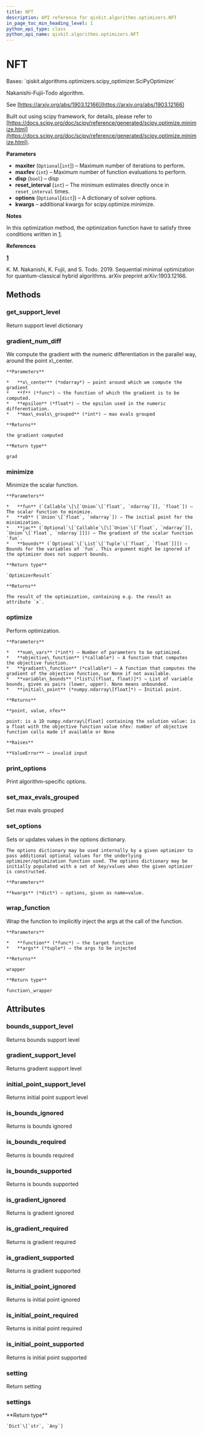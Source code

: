 ```yaml
---
title: NFT
description: API reference for qiskit.algorithms.optimizers.NFT
in_page_toc_min_heading_level: 1
python_api_type: class
python_api_name: qiskit.algorithms.optimizers.NFT
---
```


# NFT

<Class id="qiskit.algorithms.optimizers.NFT" isDedicatedPage={true} github="https://github.com/qiskit/qiskit/tree/stable/0.20/qiskit/algorithms/optimizers/nft.py" signature="NFT(maxiter=None, maxfev=1024, disp=False, reset_interval=32, options=None, **kwargs)">
  Bases: `qiskit.algorithms.optimizers.scipy_optimizer.SciPyOptimizer`

  Nakanishi-Fujii-Todo algorithm.

  See [https://arxiv.org/abs/1903.12166](https://arxiv.org/abs/1903.12166)

  Built out using scipy framework, for details, please refer to [https://docs.scipy.org/doc/scipy/reference/generated/scipy.optimize.minimize.html](https://docs.scipy.org/doc/scipy/reference/generated/scipy.optimize.minimize.html).

  **Parameters**

  *   **maxiter** (`Optional`\[`int`]) – Maximum number of iterations to perform.
  *   **maxfev** (`int`) – Maximum number of function evaluations to perform.
  *   **disp** (`bool`) – disp
  *   **reset\_interval** (`int`) – The minimum estimates directly once in `reset_interval` times.
  *   **options** (`Optional`\[`dict`]) – A dictionary of solver options.
  *   **kwargs** – additional kwargs for scipy.optimize.minimize.

  **Notes**

  In this optimization method, the optimization function have to satisfy three conditions written in [1](#id2).

  **References**

  **[1](#id1)**

  K. M. Nakanishi, K. Fujii, and S. Todo. 2019. Sequential minimal optimization for quantum-classical hybrid algorithms. arXiv preprint arXiv:1903.12166.

  ## Methods

  ### get\_support\_level

  <Function id="qiskit.algorithms.optimizers.NFT.get_support_level" signature="NFT.get_support_level()">
    Return support level dictionary
  </Function>

  ### gradient\_num\_diff

  <Function id="qiskit.algorithms.optimizers.NFT.gradient_num_diff" signature="static NFT.gradient_num_diff(x_center, f, epsilon, max_evals_grouped=1)">
    We compute the gradient with the numeric differentiation in the parallel way, around the point x\_center.

    **Parameters**

    *   **x\_center** (*ndarray*) – point around which we compute the gradient
    *   **f** (*func*) – the function of which the gradient is to be computed.
    *   **epsilon** (*float*) – the epsilon used in the numeric differentiation.
    *   **max\_evals\_grouped** (*int*) – max evals grouped

    **Returns**

    the gradient computed

    **Return type**

    grad
  </Function>

  ### minimize

  <Function id="qiskit.algorithms.optimizers.NFT.minimize" signature="NFT.minimize(fun, x0, jac=None, bounds=None)">
    Minimize the scalar function.

    **Parameters**

    *   **fun** (`Callable`\[\[`Union`\[`float`, `ndarray`]], `float`]) – The scalar function to minimize.
    *   **x0** (`Union`\[`float`, `ndarray`]) – The initial point for the minimization.
    *   **jac** (`Optional`\[`Callable`\[\[`Union`\[`float`, `ndarray`]], `Union`\[`float`, `ndarray`]]]) – The gradient of the scalar function `fun`.
    *   **bounds** (`Optional`\[`List`\[`Tuple`\[`float`, `float`]]]) – Bounds for the variables of `fun`. This argument might be ignored if the optimizer does not support bounds.

    **Return type**

    `OptimizerResult`

    **Returns**

    The result of the optimization, containing e.g. the result as attribute `x`.
  </Function>

  ### optimize

  <Function id="qiskit.algorithms.optimizers.NFT.optimize" signature="NFT.optimize(num_vars, objective_function, gradient_function=None, variable_bounds=None, initial_point=None)">
    Perform optimization.

    **Parameters**

    *   **num\_vars** (*int*) – Number of parameters to be optimized.
    *   **objective\_function** (*callable*) – A function that computes the objective function.
    *   **gradient\_function** (*callable*) – A function that computes the gradient of the objective function, or None if not available.
    *   **variable\_bounds** (*list\[(float, float)]*) – List of variable bounds, given as pairs (lower, upper). None means unbounded.
    *   **initial\_point** (*numpy.ndarray\[float]*) – Initial point.

    **Returns**

    **point, value, nfev**

    point: is a 1D numpy.ndarray\[float] containing the solution value: is a float with the objective function value nfev: number of objective function calls made if available or None

    **Raises**

    **ValueError** – invalid input
  </Function>

  ### print\_options

  <Function id="qiskit.algorithms.optimizers.NFT.print_options" signature="NFT.print_options()">
    Print algorithm-specific options.
  </Function>

  ### set\_max\_evals\_grouped

  <Function id="qiskit.algorithms.optimizers.NFT.set_max_evals_grouped" signature="NFT.set_max_evals_grouped(limit)">
    Set max evals grouped
  </Function>

  ### set\_options

  <Function id="qiskit.algorithms.optimizers.NFT.set_options" signature="NFT.set_options(**kwargs)">
    Sets or updates values in the options dictionary.

    The options dictionary may be used internally by a given optimizer to pass additional optional values for the underlying optimizer/optimization function used. The options dictionary may be initially populated with a set of key/values when the given optimizer is constructed.

    **Parameters**

    **kwargs** (*dict*) – options, given as name=value.
  </Function>

  ### wrap\_function

  <Function id="qiskit.algorithms.optimizers.NFT.wrap_function" signature="static NFT.wrap_function(function, args)">
    Wrap the function to implicitly inject the args at the call of the function.

    **Parameters**

    *   **function** (*func*) – the target function
    *   **args** (*tuple*) – the args to be injected

    **Returns**

    wrapper

    **Return type**

    function\_wrapper
  </Function>

  ## Attributes

  ### bounds\_support\_level

  <Attribute id="qiskit.algorithms.optimizers.NFT.bounds_support_level">
    Returns bounds support level
  </Attribute>

  ### gradient\_support\_level

  <Attribute id="qiskit.algorithms.optimizers.NFT.gradient_support_level">
    Returns gradient support level
  </Attribute>

  ### initial\_point\_support\_level

  <Attribute id="qiskit.algorithms.optimizers.NFT.initial_point_support_level">
    Returns initial point support level
  </Attribute>

  ### is\_bounds\_ignored

  <Attribute id="qiskit.algorithms.optimizers.NFT.is_bounds_ignored">
    Returns is bounds ignored
  </Attribute>

  ### is\_bounds\_required

  <Attribute id="qiskit.algorithms.optimizers.NFT.is_bounds_required">
    Returns is bounds required
  </Attribute>

  ### is\_bounds\_supported

  <Attribute id="qiskit.algorithms.optimizers.NFT.is_bounds_supported">
    Returns is bounds supported
  </Attribute>

  ### is\_gradient\_ignored

  <Attribute id="qiskit.algorithms.optimizers.NFT.is_gradient_ignored">
    Returns is gradient ignored
  </Attribute>

  ### is\_gradient\_required

  <Attribute id="qiskit.algorithms.optimizers.NFT.is_gradient_required">
    Returns is gradient required
  </Attribute>

  ### is\_gradient\_supported

  <Attribute id="qiskit.algorithms.optimizers.NFT.is_gradient_supported">
    Returns is gradient supported
  </Attribute>

  ### is\_initial\_point\_ignored

  <Attribute id="qiskit.algorithms.optimizers.NFT.is_initial_point_ignored">
    Returns is initial point ignored
  </Attribute>

  ### is\_initial\_point\_required

  <Attribute id="qiskit.algorithms.optimizers.NFT.is_initial_point_required">
    Returns is initial point required
  </Attribute>

  ### is\_initial\_point\_supported

  <Attribute id="qiskit.algorithms.optimizers.NFT.is_initial_point_supported">
    Returns is initial point supported
  </Attribute>

  ### setting

  <Attribute id="qiskit.algorithms.optimizers.NFT.setting">
    Return setting
  </Attribute>

  ### settings

  <Attribute id="qiskit.algorithms.optimizers.NFT.settings">
    **Return type**

    `Dict`\[`str`, `Any`]
  </Attribute>
</Class>

